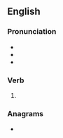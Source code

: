 {{also|cüd}}
==English==

===Pronunciation===
* {{rhymes|uːd|lang=en}}
* {{IPA|/kjuːd/|lang=en}}
* {{homophones|lang=en|queued}}

===Verb===
{{head|en|verb form}}

# {{en-past of|cue}}

===Anagrams===
* {{anagrams|en|a=cdeu|Cude|Duce|Educ.|educ.}}